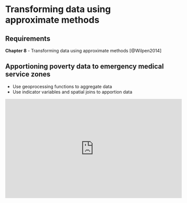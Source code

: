# Transforming data using approximate methods {#week8}

## Requirements

**Chapter 8** - Transforming data using approximate methods [@Wilpen2014]

## Apportioning poverty data to emergency medical service zones

+ Use geoprocessing functions to aggregate data
+ Use indicator variables and spatial joins to apportion data

<iframe width="560" height="315" src="https://www.youtube.com/embed/3hJUVqq_Ln4" frameborder="0" allow="accelerometer; autoplay; encrypted-media; gyroscope; picture-in-picture" allowfullscreen></iframe>